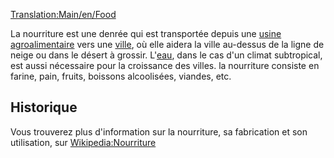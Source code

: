 [[Translation:Main/en/Food]]
{{fr/Cargaison|nom=Nourriture
|image=Foodprocplant.png
|produit=[[Main/fr/Usine agroalimentaire|Usine agroalimentaire]]
|accepté=[[Main/fr/Ville|Ville]]
}}

La nourriture est une denrée qui est transportée depuis une [[Main/fr/Usine agroalimentaire|usine agroalimentaire]] vers une [[Main/fr/Ville|ville]], où elle aidera la ville au-dessus de la ligne de neige ou dans le désert à grossir. L'[[Main/fr/Eau|eau]], dans le cas d'un climat subtropical, est aussi nécessaire pour la croissance des villes. la nourriture consiste en farine, pain, fruits, boissons alcoolisées, viandes, etc.

==Historique==
Vous trouverez plus d'information sur la nourriture, sa fabrication et son utilisation, sur [http://www.wikipedia.org/wiki/fr:Nourriture Wikipedia:Nourriture]
